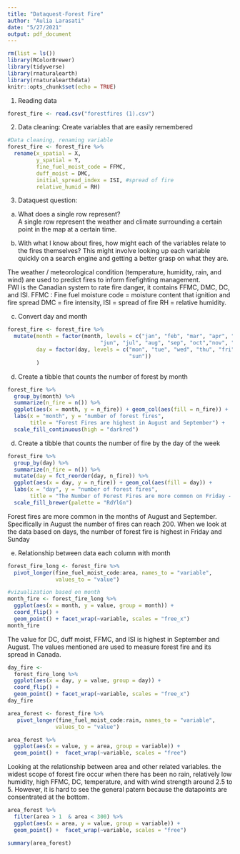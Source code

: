 ```yaml
---
title: "Dataquest-Forest Fire"
author: "Aulia Larasati"
date: "5/27/2021"
output: pdf_document
---
```


```r
rm(list = ls())
library(RColorBrewer)
library(tidyverse)
library(rnaturalearth) 
library(rnaturalearthdata)
knitr::opts_chunk$set(echo = TRUE)
```

1. Reading data 
```r
forest_fire <- read.csv("forestfires (1).csv")
```
2. Data cleaning: 
Create variables that are easily remembered 
```r
#Data cleaning, renaming variable
forest_fire <- forest_fire %>% 
  rename(x_spatial = X, 
         y_spatial = Y, 
         fine_fuel_moist_code = FFMC, 
         duff_moist = DMC, 
         initial_spread_index = ISI, #spread of fire
         relative_humid = RH) 

```

3. Dataquest question:  
a. What does a single row represent?  
A single row represent the weather and climate surrounding a certain point in 
the map at a certain time.  

b. With what I know about fires, how might each of the variables relate to the
fires themselves? This might involve looking up each variable quickly on a search 
engine and getting a better grasp on what they are.  

The weather / meteorological condition (temperature, humidity, rain, and wind) 
are used to predict fires to inform firefighting management.   
FWI is the Canadian system to rate fire danger, it contains FFMC, DMC, DC, and ISI.
FFMC : Fine fuel moisture code = moisture content that ignition and fire spread
DMC = fire intensity, 
ISI = spread of fire 
RH = relative humidity. 

c. Convert day and month 
```r
forest_fire <- forest_fire %>% 
  mutate(month = factor(month, levels = c("jan", "feb", "mar", "apr", "may", 
                             "jun", "jul", "aug", "sep", "oct","nov", "dec")),
         day = factor(day, levels = c("mon", "tue", "wed", "thu", "fri", "sat", 
                                      "sun"))
         )
```

d. Create a tibble that counts the number of forest by month 
```r
forest_fire %>% 
  group_by(month) %>% 
  summarize(n_fire = n()) %>% 
  ggplot(aes(x = month, y = n_fire)) + geom_col(aes(fill = n_fire)) + 
  labs(x = "month", y = "number of forest fires", 
       title = "Forest Fires are highest in August and September") + 
  scale_fill_continuous(high = "darkred")
```
d. Create a tibble that counts the number of fire by the day of the week 
```r
forest_fire %>% 
  group_by(day) %>% 
  summarize(n_fire = n()) %>% 
  mutate(day = fct_reorder(day, n_fire)) %>% 
  ggplot(aes(x = day, y = n_fire)) + geom_col(aes(fill = day)) + 
  labs(x = "day", y = "number of forest fires", 
       title = "The Number of Forest Fires are more common on Friday - Saturday ") + 
  scale_fill_brewer(palette = "RdYlGn")

```

Forest fires are more common in the months of August and September.
Specifically in August the number of fires can reach 200. When we look 
at the data based on days, the number of forest fire is highest in Friday and 
Sunday

e. Relationship between data each column with month 
```r
forest_fire_long <- forest_fire %>% 
  pivot_longer(fine_fuel_moist_code:area, names_to = "variable", 
               values_to = "value")

#vizualization based on month
month_fire <- forest_fire_long %>% 
  ggplot(aes(x = month, y = value, group = month)) + 
  coord_flip() + 
  geom_point() + facet_wrap(~variable, scales = "free_x")
month_fire
```
The value for DC, duff moist, FFMC, and ISI is highest in September and August. 
The values mentioned are used to measure forest fire and its spread in Canada. 

```r
day_fire <- 
  forest_fire_long %>% 
  ggplot(aes(x = day, y = value, group = day)) + 
  coord_flip() + 
  geom_point() + facet_wrap(~variable, scales = "free_x")
day_fire
```
```r
area_forest <- forest_fire %>% 
   pivot_longer(fine_fuel_moist_code:rain, names_to = "variable", 
               values_to = "value") 

area_forest %>% 
  ggplot(aes(x = value, y = area, group = variable)) + 
  geom_point() +  facet_wrap(~variable, scales = "free")
```
Looking at the relationship between area and other related variables. the widest
scope of forest fire occur when there has been no rain, relatively low humidity, 
high FFMC, DC, temperature, and with wind strength around 2.5 to 5. However, 
it is hard to see the general patern because the datapoints are consentrated at
the bottom. 

```r
area_forest %>% 
  filter(area > 1  & area < 300) %>% 
  ggplot(aes(x = area, y = value, group = variable)) + 
  geom_point() +  facet_wrap(~variable, scales = "free")

summary(area_forest)
```



